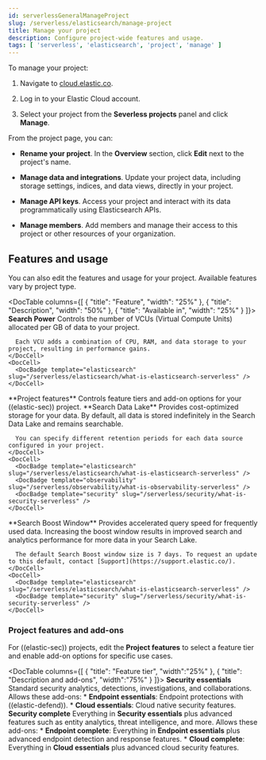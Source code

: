 ```yaml
---
id: serverlessGeneralManageProject
slug: /serverless/elasticsearch/manage-project
title: Manage your project
description: Configure project-wide features and usage.
tags: [ 'serverless', 'elasticsearch', 'project', 'manage' ]
---
```


<DocBadge template="technical preview" />
To manage your project:

1. Navigate to [cloud.elastic.co](https://cloud.elastic.co/).

2. Log in to your Elastic Cloud account.

3. Select your project from the **Severless projects** panel and click **Manage**.

From the project page, you can:

- **Rename your project**. In the **Overview** section, click **Edit** next to the project's name.

- **Manage data and integrations**. Update your project data, including storage settings, indices, and data views, directly in your project.

- **Manage API keys**. Access your project and interact with its data programmatically using Elasticsearch APIs.

- **Manage members**. Add members and manage their access to this project or other resources of your organization.

## Features and usage

You can also edit the features and usage for your project. Available features vary by project type.

<DocTable columns={[
  {
    "title": "Feature",
    "width": "25%"
  },
  {
    "title": "Description",
    "width": "50%"
  },
  {
    "title": "Available in",
    "width": "25%"
  }
]}>
  <DocRow>
    <DocCell>
      **Search Power**
    </DocCell>
    <DocCell>
      Controls the number of VCUs (Virtual Compute Units) allocated per GB of data to your project.

      Each VCU adds a combination of CPU, RAM, and data storage to your project, resulting in performance gains.
    </DocCell>
    <DocCell>
      <DocBadge template="elasticsearch" slug="/serverless/elasticsearch/what-is-elasticsearch-serverless" />
    </DocCell>
  </DocRow>
  <DocRow>
    <DocCell>
      **Project features**
    </DocCell>
    <DocCell>
      Controls <DocLink id="serverlessGeneralManageProject" section="project-features-add-ons">feature tiers and add-on options</DocLink> for your ((elastic-sec)) project.
    </DocCell>
    <DocCell>
      <DocBadge template="security" slug="/serverless/security/what-is-security-serverless" />
    </DocCell>
  </DocRow>  <DocRow>
    <DocCell>
      **Search Data Lake**
    </DocCell>
    <DocCell>
      Provides cost-optimized storage for your data. By default, all data is stored indefinitely in the Search Data Lake and remains searchable.

      You can specify different retention periods for each data source configured in your project.
    </DocCell>
    <DocCell>
      <DocBadge template="elasticsearch" slug="/serverless/elasticsearch/what-is-elasticsearch-serverless" />
      <DocBadge template="observability" slug="/serverless/observability/what-is-observability-serverless" />
      <DocBadge template="security" slug="/serverless/security/what-is-security-serverless" />
    </DocCell>
  </DocRow>
  <DocRow>
    <DocCell>
      **Search Boost Window**
    </DocCell>
    <DocCell>
      Provides accelerated query speed for frequently used data. Increasing the boost window results in improved search and analytics performance for more data in your Search Lake.

      The default Search Boost window size is 7 days. To request an update to this default, contact [Support](https://support.elastic.co/).
    </DocCell>
    <DocCell>
      <DocBadge template="elasticsearch" slug="/serverless/elasticsearch/what-is-elasticsearch-serverless" />
      <DocBadge template="security" slug="/serverless/security/what-is-security-serverless" />
    </DocCell>
  </DocRow>
</DocTable>

<div id="project-features-add-ons"></div>

### Project features and add-ons

<DocBadge template="security" slug="/serverless/security/what-is-security-serverless" /> For ((elastic-sec)) projects, edit the **Project features** to select a feature tier and enable add-on options for specific use cases.

<DocTable columns={[
  {
    "title": "Feature tier",
    "width":"25%"
  },
  {
    "title": "Description and add-ons",
    "width":"75%"
  }
]}>
  <DocRow>
    <DocCell>**Security essentials**</DocCell>
    <DocCell>
      Standard security analytics, detections, investigations, and collaborations. Allows these add-ons:
      * **Endpoint essentials**: Endpoint protections with ((elastic-defend)).
      * **Cloud essentials**: Cloud native security features.
    </DocCell>
  </DocRow>
  <DocRow>
    <DocCell>**Security complete**</DocCell>
    <DocCell>
      Everything in **Security essentials** plus advanced features such as entity analytics, threat intelligence, and more. Allows these add-ons:
        * **Endpoint complete**: Everything in **Endpoint essentials** plus advanced endpoint detection and response features.
        * **Cloud complete**: Everything in **Cloud essentials** plus advanced cloud security features.
    </DocCell>
  </DocRow>
</DocTable>
